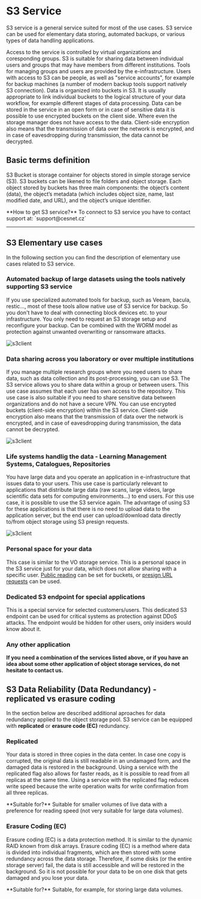# S3 Service

S3 service is a general service suited for most of the use cases. S3 service can be used for elementary data storing, automated backups, or various types of data handling applications.

Access to the service is controlled by virtual organizations and coresponding groups. S3 is suitable for sharing data between individual users and groups that may have members from different institutions. Tools for managing groups and users are provided by the e-infrastructure. Users with access to S3 can be people, as well as "service accounts", for example for backup machines (a number of modern backup tools support natively S3 connection). Data is organized into buckets in S3. It is usually appropriate to link individual buckets to the logical structure of your data workflow, for example different stages of data processing. Data can be stored in the service in an open form or in case of sensitive data it is possible to use encrypted buckets on the client side. Where even the storage manager does not have access to the data. Client-side encryption also means that the transmission of data over the network is encrypted, and in case of eavesdropping during transmission, the data cannot be decrypted.

## Basic terms definition
S3 Bucket is storage container for objects stored in simple storage service (S3). S3 buckets can be likened to file folders and object storage. Each object stored by buckets has three main components: the object’s content (data), the object’s metadata (which includes object size, name, last modified date, and URL), and the object’s unique identifier.

<Callout type="info" emoji="ℹ️">
**How to get S3 service?**
To connect to S3 service you have to contact support at: `support@cesnet.cz`
</Callout>

----
## S3 Elementary use cases
In the following section you can find the description of elementary use cases related to S3 service.

### Automated backup of large datasets using the tools natively supporting S3 service
If you use specialized automated tools for backup, such as Veeam, bacula, restic..., most of these tools allow native use of S3 service for backup. So you don't have to deal with connecting block devices etc. to your infrastructure. You only need to request an S3 storage setup and reconfigure your backup. Can be combined with the WORM model as protection against unwanted overwriting or ransomware attacks.

![s3client](/img/data-care/s3-service/s3_backup.png)

### Data sharing across you laboratory or over multiple institutions
If you manage multiple research groups where you need users to share data, such as data collection and its post-processing, you can use S3. The S3 service allows you to share data within a group or between users. This use case assumes that each user has own access to the repository. This use case is also suitable if you need to share sensitive data between organizations and do not have a secure VPN. You can use encrypted buckets (client-side encryption) within the S3 service. Client-side encryption also means that the transmission of data over the network is encrypted, and in case of eavesdropping during transmission, the data cannot be decrypted.

![s3client](/img/data-care/s3-service/s3_distribution.png)

### Life systems handlig the data - Learning Management Systems, Catalogues, Repositories
You have large data and you operate an application in e-infrastructure that issues data to your users. This use case is particularly relevant to applications that distribute large data (raw scans, large videos, large scientific data sets for computing environments...) to end users. For this use case, it is possible to use the S3 service again. The advantage of using S3 for these applications is that there is no need to upload data to the application server, but the end user can upload/download data directly to/from object storage using S3 presign requests.

![s3client](/img/data-care/s3-service/direct_upload.png)

### Personal space for your data
This case is similar to the VO storage service. This is a personal space in the S3 service just for your data, which does not allow sharing with a specific user. [Public reading](s3-features.mdx) can be set for buckets, or [presign URL requests](s3-features.mdx) can be used.

### Dedicated S3 endpoint for special applications
This is a special service for selected customers/users. This dedicated S3 endpoint can be used for critical systems as protection against DDoS attacks. The endpoint would be hidden for other users, only insiders would know about it.

### Any other application
**If you need a combination of the services listed above, or if you have an idea about some other application of object storage services, do not hesitate to contact us.**

## S3 Data Reliability (Data Redundancy) - replicated vs erasure coding
In the section below are described additional aproaches for data redundancy applied to the object storage pool. S3 service can be equipped with **replicated** or **erasure code (EC)** redundancy.
### Replicated
Your data is stored in three copies in the data center. In case one copy is corrupted, the original data is still readable in an undamaged form, and the damaged data is restored in the background. Using a service with the replicated flag also allows for faster reads, as it is possible to read from all replicas at the same time. Using a service with the replicated flag reduces write speed because the write operation waits for write confirmation from all three replicas.

<Callout type="info" emoji="ℹ️">
**Suitable for?**
Suitable for smaller volumes of live data with a preference for reading speed (not very suitable for large data volumes).
</Callout>

### Erasure Coding (EC)
Erasure coding (EC) is a data protection method. It is similar to the dynamic RAID known from disk arrays. Erasure coding (EC) is a method where data is divided into individual fragments, which are then stored with some redundancy across the data storage. Therefore, if some disks (or the entire storage server) fail, the data is still accessible and will be restored in the background. So it is not possible for your data to be on one disk that gets damaged and you lose your data.

<Callout type="info" emoji="ℹ️">
**Suitable for?**
Suitable, for example, for storing large data volumes.
</Callout>
